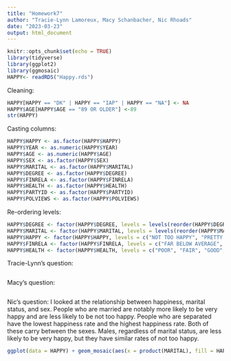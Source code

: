 ```yaml
---
title: "Homework7"
author: "Tracie-Lynn Lamoreux, Macy Schanbacher, Nic Rhoads"
date: "2023-03-23"
output: html_document
---
```


```r
knitr::opts_chunk$set(echo = TRUE)
library(tidyverse)
library(ggplot2)
library(ggmosaic)
HAPPY<- readRDS("Happy.rds")
```

Cleaning:
```r
HAPPY[HAPPY == "DK" | HAPPY == "IAP" | HAPPY == "NA"] <- NA
HAPPY$AGE[HAPPY$AGE == "89 OR OLDER"] <-89
str(HAPPY)
```

Casting columns:
```r
HAPPY$HAPPY <- as.factor(HAPPY$HAPPY)
HAPPY$YEAR <- as.numeric(HAPPY$YEAR)
HAPPY$AGE <- as.numeric(HAPPY$AGE)
HAPPY$SEX <- as.factor(HAPPY$SEX)
HAPPY$MARITAL <- as.factor(HAPPY$MARITAL)
HAPPY$DEGREE <- as.factor(HAPPY$DEGREE)
HAPPY$FINRELA <- as.factor(HAPPY$FINRELA)
HAPPY$HEALTH <- as.factor(HAPPY$HEALTH)
HAPPY$PARTYID <- as.factor(HAPPY$PARTYID)
HAPPY$POLVIEWS <- as.factor(HAPPY$POLVIEWS)
```

Re-ordering levels:
```r
HAPPY$DEGREE <- factor(HAPPY$DEGREE, levels = levels(reorder(HAPPY$DEGREE, HAPPY$AGE, na.rm = TRUE)))
HAPPY$MARITAL <- factor(HAPPY$MARITAL, levels = levels(reorder(HAPPY$MARITAL, HAPPY$AGE, na.rm = TRUE)))
HAPPY$HAPPY <- factor(HAPPY$HAPPY, levels = c("NOT TOO HAPPY", "PRETTY HAPPY", "VERY HAPPY"))
HAPPY$FINRELA <- factor(HAPPY$FINRELA, levels = c("FAR BELOW AVERAGE", "BELOW AVERAGE", "AVERAGE","ABOVE AVERAGE", "FAR ABOVE AVERAGE"))
HAPPY$HEALTH <- factor(HAPPY$HEALTH, levels = c("POOR", "FAIR", "GOOD", "EXCELLENT"))
```

Tracie-Lynn's question:
```r


```

Macy's question:
```r

```

Nic's question: I looked at the relationship between happiness, marital status, and sex. People who are married are notably more likely to be very happy and are less likely to be not too happy. People who are separated have the lowest happiness rate and the highest happiness rate. Both of these carry between the sexes. Males, regardless of marital status, are less likely to be very happy, but they have similar rates of not too happy.

```r
ggplot(data = HAPPY) + geom_mosaic(aes(x = product(MARITAL), fill = HAPPY, weight = 1), na.rm = TRUE) + facet_wrap(HAPPY$SEX)
```
